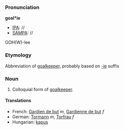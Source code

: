 ===Pronunciation===
'''goal*ie'''
*[[IPA]]: //
*[[SAMPA]]: //
GOH(W)-lee

===Etymology===
Abbreviation of [[goalkeeper]], probably based on [[-ie]] suffix

===Noun===
#Colloquial form of [[goalkeeper]].

====Translations====
*French: [[Gardien de but]] ''m'', [[Gardienne de but]] ''f''
*German: [[Tormann]] ''m'', [[Torfrau]] ''f''
*Hungarian: [[kapus]]